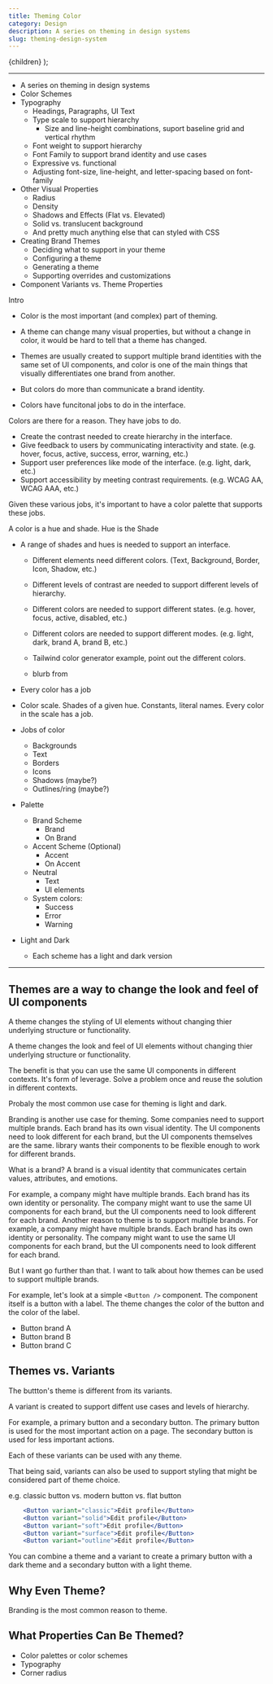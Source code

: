 ```yaml
---
title: Theming Color
category: Design
description: A series on theming in design systems
slug: theming-design-system
---
```


  <BlogPostLayout meta={meta}>{children}</BlogPostLayout>
);


---
- A series on theming in design systems 
- Color Schemes
- Typography
  - Headings, Paragraphs, UI Text
  - Type scale to support hierarchy
    - Size and line-height combinations, suport baseline grid and vertical rhythm
  - Font weight to support hierarchy
  - Font Family to support brand identity and use cases
   - Expressive vs. functional
  - Adjusting font-size, line-height, and letter-spacing based on font-family
- Other Visual Properties
  - Radius
  - Density
  - Shadows and Effects (Flat vs. Elevated)
  - Solid vs. translucent background
  - And pretty much anything else that can styled with CSS 
- Creating Brand Themes
  - Deciding what to support in your theme
  - Configuring a theme
  - Generating a theme
  - Supporting overrides and customizations
- Component Variants vs. Theme Properties

Intro
- Color is the most important (and complex) part of theming. 
- A theme can change many visual properties, but without a change in color, it would be hard to tell that a theme has changed. 
- Themes are usually created to support multiple brand identities with the same set of UI components, and color is one of the main things that visually differentiates one brand from another. 

- But colors do more than communicate a brand identity. 

- Colors have funcitonal jobs to do in the interface.

Colors are there for a reason. They have jobs to do.
- Create the contrast needed to create hierarchy in the interface.
- Give feedback to users by communicating interactivity and state. (e.g. hover, focus, active, success, error, warning, etc.)
- Support user preferences like mode of the interface. (e.g. light, dark, etc.)
- Support accessibility by meeting contrast requirements. (e.g. WCAG AA, WCAG AAA, etc.)


Given these various jobs, it's important to have a color palette that supports these jobs.

A color is a hue and shade. 
Hue is the 
Shade 

- A range of shades and hues is needed to support an interface. 
  - Different elements need different colors. (Text, Background, Border, Icon, Shadow, etc.)  
  - Different levels of contrast are needed to support different levels of hierarchy.
  - Different colors are needed to support different states. (e.g. hover, focus, active, disabled, etc.)
  - Different colors are needed to support different modes. (e.g. light, dark, brand A, brand B, etc.)

  - Tailwind color generator example, point out the different colors.
  - blurb from 
- Every color has a job 
- Color scale. Shades of a given hue. Constants, literal names. Every color in the scale has a job. 
- Jobs of color
  - Backgrounds
  - Text
  - Borders
  - Icons
  - Shadows (maybe?)
  - Outlines/ring (maybe?)

- Palette 
  - Brand Scheme 
    - Brand
    - On Brand 
  - Accent Scheme (Optional)
    - Accent
    - On Accent
  - Neutral 
    - Text
    - UI elements 
  - System colors: 
    - Success
    - Error
    - Warning
- Light and Dark 
  - Each scheme has a light and dark version








--- 
## Themes are a way to change the look and feel of UI components
A theme changes the styling of UI elements without changing thier underlying structure or functionality.

A theme changes the look and feel of UI elements without changing thier underlying structure or functionality. 


The benefit is that you can use the same UI components in different contexts. It's form of leverage. Solve a problem once and reuse the solution in different contexts. 

Probaly the most common use case for theming is light and dark. 

Branding is another use case for theming. Some companies need to support multiple brands. Each brand has its own visual identity. The UI components need to look different for each brand, but the UI components themselves are the same. library wants their components to be flexible enough to work for different brands.

What is a brand? A brand is a visual identity that communicates certain values, attributes, and emotions.

For example, a company might have multiple brands. Each brand has its own identity or personality. The company might want to use the same UI components for each brand, but the UI components need to look different for each brand.
Another reason to theme is to support multiple brands. For example, a company might have multiple brands. Each brand has its own identity or personality. The company might want to use the same UI components for each brand, but the UI components need to look different for each brand.



But I want go further than that. I want to talk about how themes can be used to support multiple brands.

For example, let's look at a simple `<Button />` component. The component itself is a button with a label. The theme changes the color of the button and the color of the label.

- Button brand A
- Button brand B
- Button brand C






## Themes vs. Variants
The buttton's theme is different from its variants. 

A variant is created to support diffent use cases and levels of hierarchy. 

For example, a primary button and a secondary button. The primary button is used for the most important action on a page. The secondary button is used for less important actions.

Each of these variants can be used with any theme.

That being said, variants can also be used to support styling that might be considered part of theme choice.

e.g. classic button vs. modern button vs. flat button


```jsx
    <Button variant="classic">Edit profile</Button>
    <Button variant="solid">Edit profile</Button>
    <Button variant="soft">Edit profile</Button>
    <Button variant="surface">Edit profile</Button>
    <Button variant="outline">Edit profile</Button>
```


You can combine a theme and a variant to create a primary button with a dark theme and a secondary button with a light theme. 

## Why Even Theme?
Branding is the most common reason to theme.


## What Properties Can Be Themed?

- Color palettes or color schemes
- Typography
- Corner radius
